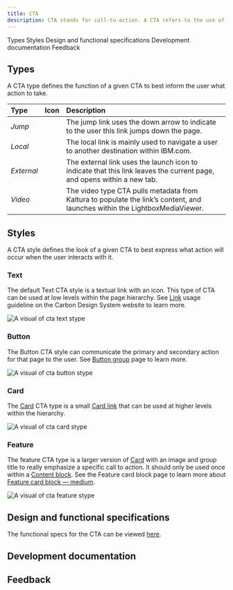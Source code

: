```yaml
---
title: CTA
description: CTA stands for call-to-action. A CTA refers to the use of words or phrases that can compel an audience to act in a specific way.
---
```



<ComponentDescription name="CTA" type="ui" />

<AnchorLinks>

<AnchorLink>Types</AnchorLink>
<AnchorLink>Styles</AnchorLink>
<AnchorLink>Design and functional specifications</AnchorLink>
<AnchorLink>Development documentation</AnchorLink>
<AnchorLink>Feedback</AnchorLink>

</AnchorLinks>

## Types

A CTA type defines the function of a given CTA to best inform the user what action to take.

| Type       | Icon              | Description                                                                                                                 |
| :--------- | :---------------- | :-------------------------------------------------------------------------------------------------------------------------- |
| _Jump_     | <ArrowDown20 />   | The jump link uses the down arrow to indicate to the user this link jumps down the page.                                    |
| _Local_    | <ArrowLeft20 />   | The local link is mainly used to navigate a user to another destination within IBM.com.                                     |
| _External_ | <Launch20 />      | The external link uses the launch icon to indicate that this link leaves the current page, and opens within a new tab.      |
| _Video_    | <PlayOutline20 /> | The video type CTA pulls metadata from Kaltura to populate the link’s content, and launches within the LightboxMediaViewer. |

## Styles

A CTA style defines the look of a given CTA to best express what action will occur when the user interacts with it.

### Text

The default Text CTA style is a textual link with an icon. This type of CTA can be used at low levels within the page hierarchy. See <a href="https://www.carbondesignsystem.com/components/link/usage" target="_blank">Link</a> usage guideline on the Carbon Design System website to learn more.

![A visual of cta text stype](../../images/component/cta/cta-text-style.jpg)

### Button

The Button CTA style can communicate the primary and secondary action for that page to the user. See [Button group](https://www.ibm.com/standards/web/carbon-for-ibm-dotcom/components/button-group) page to learn more.

![A visual of cta button stype](../../images/component/cta/cta-button-style.jpg)

### Card

The [Card](https://www.ibm.com/standards/web/carbon-for-ibm-dotcom/components/card) CTA type is a small [Card link](https://www.ibm.com/standards/web/carbon-for-ibm-dotcom/components/card-link) that can be used at higher levels within the hierarchy.

![A visual of cta card stype](../../images/component/cta/cta-card-style.jpg)

### Feature

The feature CTA type is a larger version of [Card](https://www.ibm.com/standards/web/carbon-for-ibm-dotcom/components/card) with an image and group title to really emphasize a specific call to action. It should only be used once within a [Content block](https://www.ibm.com/standards/web/carbon-for-ibm-dotcom/components/content-block-simple). See the Feature card block page to learn more about [Feature card block — medium](https://www.ibm.com/standards/web/carbon-for-ibm-dotcom/components/feature-card-block#feature-card-block-medium).

![A visual of cta feature stype](../../images/component/cta/cta-feature-style.jpg)

## Design and functional specifications

The functional specs for the CTA can be viewed <a href="https://ibm.box.com/s/unvd38oewwguycqoqg0et75eluiiqhg6" target="_blank">here</a>.

## Development documentation

<ComponentStatus name="CTA" type="ui" />

## Feedback

<ComponentFeedback />
